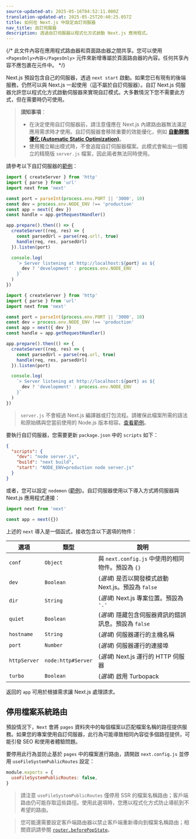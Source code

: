 ```yaml
---
source-updated-at: 2025-05-16T04:52:11.000Z
translation-updated-at: 2025-05-25T20:40:25.057Z
title: 如何在 Next.js 中設定自訂伺服器
nav_title: 自訂伺服器
description: 透過自訂伺服器以程式化方式啟動 Next.js 應用程式。
---
```


{/* 此文件內容在應用程式路由器和頁面路由器之間共享。您可以使用 `<PagesOnly>內容</PagesOnly>` 元件來新增專屬於頁面路由器的內容。任何共享內容不應包裹在元件中。 */}

Next.js 預設包含自己的伺服器，透過 `next start` 啟動。如果您已有現有的後端服務，仍然可以與 Next.js 一起使用（這不屬於自訂伺服器）。自訂 Next.js 伺服器允許您以程式化方式啟動伺服器來實現自訂模式。大多數情況下您不需要此方式，但在需要時仍可使用。

> **須知事項**：
>
> - 在決定使用自訂伺服器前，請注意僅應在 Next.js 內建路由器無法滿足應用需求時才使用。自訂伺服器會移除重要的效能優化，例如 **[自動靜態優化 (Automatic Static Optimization)](/docs/pages/building-your-application/rendering/automatic-static-optimization)**。
> - 使用獨立輸出模式時，不會追蹤自訂伺服器檔案。此模式會輸出一個獨立的精簡版 `server.js` 檔案，因此兩者無法同時使用。

請參考以下自訂伺服器的[範例](https://github.com/vercel/next.js/tree/canary/examples/custom-server)：

```ts filename="server.ts" switcher
import { createServer } from 'http'
import { parse } from 'url'
import next from 'next'

const port = parseInt(process.env.PORT || '3000', 10)
const dev = process.env.NODE_ENV !== 'production'
const app = next({ dev })
const handle = app.getRequestHandler()

app.prepare().then(() => {
  createServer((req, res) => {
    const parsedUrl = parse(req.url!, true)
    handle(req, res, parsedUrl)
  }).listen(port)

  console.log(
    `> Server listening at http://localhost:${port} as ${
      dev ? 'development' : process.env.NODE_ENV
    }`
  )
})
```

```js filename="server.js" switcher
import { createServer } from 'http'
import { parse } from 'url'
import next from 'next'

const port = parseInt(process.env.PORT || '3000', 10)
const dev = process.env.NODE_ENV !== 'production'
const app = next({ dev })
const handle = app.getRequestHandler()

app.prepare().then(() => {
  createServer((req, res) => {
    const parsedUrl = parse(req.url, true)
    handle(req, res, parsedUrl)
  }).listen(port)

  console.log(
    `> Server listening at http://localhost:${port} as ${
      dev ? 'development' : process.env.NODE_ENV
    }`
  )
})
```

> `server.js` 不會經過 Next.js 編譯器或打包流程。請確保此檔案所需的語法和原始碼與您當前使用的 Node.js 版本相容。[查看範例](https://github.com/vercel/next.js/tree/canary/examples/custom-server)。

要執行自訂伺服器，您需要更新 `package.json` 中的 `scripts` 如下：

```json filename="package.json"
{
  "scripts": {
    "dev": "node server.js",
    "build": "next build",
    "start": "NODE_ENV=production node server.js"
  }
}
```

或者，您可以設定 `nodemon` ([範例](https://github.com/vercel/next.js/tree/canary/examples/custom-server))。自訂伺服器使用以下導入方式將伺服器與 Next.js 應用程式連接：

```js
import next from 'next'

const app = next({})
```

上述的 `next` 導入是一個函式，接收包含以下選項的物件：

| 選項         | 類型                 | 說明                                                                               |
| ------------ | -------------------- | --------------------------------------------------------------------------------- |
| `conf`       | `Object`             | 與 `next.config.js` 中使用的相同物件。預設為 `{}`                                 |
| `dev`        | `Boolean`            | (_選填_) 是否以開發模式啟動 Next.js。預設為 `false`                               |
| `dir`        | `String`             | (_選填_) Next.js 專案位置。預設為 `'.'`                                           |
| `quiet`      | `Boolean`            | (_選填_) 隱藏包含伺服器資訊的錯誤訊息。預設為 `false`                             |
| `hostname`   | `String`             | (_選填_) 伺服器運行的主機名稱                                                     |
| `port`       | `Number`             | (_選填_) 伺服器運行的連接埠                                                       |
| `httpServer` | `node:http#Server`   | (_選填_) Next.js 運行的 HTTP 伺服器                                               |
| `turbo`      | `Boolean`            | (_選填_) 啟用 Turbopack                                                           |

返回的 `app` 可用於根據需求讓 Next.js 處理請求。

<PagesOnly>

## 停用檔案系統路由

預設情況下，`Next` 會將 `pages` 資料夾中的每個檔案以匹配檔案名稱的路徑提供服務。如果您的專案使用自訂伺服器，此行為可能導致相同內容從多個路徑提供，可能引發 SEO 和使用者體驗問題。

要停用此行為並防止基於 `pages` 中的檔案進行路由，請開啟 `next.config.js` 並停用 `useFileSystemPublicRoutes` 設定：

```js filename="next.config.js"
module.exports = {
  useFileSystemPublicRoutes: false,
}
```

> 請注意 `useFileSystemPublicRoutes` 僅停用 SSR 的檔案名稱路由；客戶端路由仍可能存取這些路徑。使用此選項時，您應以程式化方式防止導航到不希望的路由。

> 您可能還需要設定客戶端路由器以禁止客戶端重新導向到檔案名稱路由；相關資訊請參閱 [`router.beforePopState`](/docs/pages/api-reference/functions/use-router#routerbeforepopstate)。

</PagesOnly>
